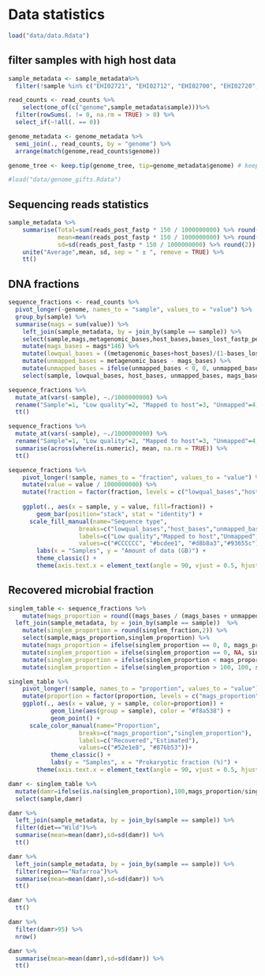 # Data statistics

```r
load("data/data.Rdata")
```

## filter samples with high host data
```r
sample_metadata <- sample_metadata%>%
  filter(!sample %in% c("EHI02721", "EHI02712", "EHI02700", "EHI02720", "EHI02749", "EHI02719", "EHI02729", "EHI02715", "EHI02722"))

read_counts <- read_counts %>% 
    select(one_of(c("genome",sample_metadata$sample)))%>%
  filter(rowSums(. != 0, na.rm = TRUE) > 0) %>%
  select_if(~!all(. == 0))

genome_metadata <- genome_metadata %>% 
  semi_join(., read_counts, by = "genome") %>% 
  arrange(match(genome,read_counts$genome))

genome_tree <- keep.tip(genome_tree, tip=genome_metadata$genome) # keep only MAG tips

#load("data/genome_gifts.Rdata")
```

## Sequencing reads statistics

```r
sample_metadata %>% 
    summarise(Total=sum(reads_post_fastp * 150 / 1000000000) %>% round(2), 
              mean=mean(reads_post_fastp * 150 / 1000000000) %>% round(2),
              sd=sd(reads_post_fastp * 150 / 1000000000) %>% round(2)) %>%
    unite("Average",mean, sd, sep = " ± ", remove = TRUE) %>%
    tt()
```

## DNA fractions
```r
sequence_fractions <- read_counts %>%
  pivot_longer(-genome, names_to = "sample", values_to = "value") %>%
  group_by(sample) %>%
  summarise(mags = sum(value)) %>%
	left_join(sample_metadata, by = join_by(sample == sample)) %>%
	select(sample,mags,metagenomic_bases,host_bases,bases_lost_fastp_percent) %>%
	mutate(mags_bases = mags*146) %>%
	mutate(lowqual_bases = ((metagenomic_bases+host_bases)/(1-bases_lost_fastp_percent))-(metagenomic_bases+host_bases)) %>%
	mutate(unmapped_bases = metagenomic_bases - mags_bases) %>%
	mutate(unmapped_bases = ifelse(unmapped_bases < 0, 0, unmapped_bases)) %>%
	select(sample, lowqual_bases, host_bases, unmapped_bases, mags_bases)

sequence_fractions %>%
  mutate_at(vars(-sample), ~./1000000000) %>%
  rename("Sample"=1, "Low quality"=2, "Mapped to host"=3, "Unmapped"=4, "Mapped to MAGs"=5) %>%
  tt()

sequence_fractions %>%
  mutate_at(vars(-sample), ~./1000000000) %>%
  rename("Sample"=1, "Low quality"=2, "Mapped to host"=3, "Unmapped"=4, "Mapped to MAGs"=5) %>%
  summarise(across(where(is.numeric), mean, na.rm = TRUE)) %>%
  tt()

```


```r
sequence_fractions %>%
	pivot_longer(!sample, names_to = "fraction", values_to = "value") %>%
	mutate(value = value / 1000000000) %>%
	mutate(fraction = factor(fraction, levels = c("lowqual_bases","host_bases","unmapped_bases","mags_bases"))) %>%
  
	ggplot(., aes(x = sample, y = value, fill=fraction)) +
	    geom_bar(position="stack", stat = "identity") +
      scale_fill_manual(name="Sequence type",
                    breaks=c("lowqual_bases","host_bases","unmapped_bases","mags_bases"),
                    labels=c("Low quality","Mapped to host","Unmapped","Mapped to MAGs"),
                    values=c("#CCCCCC", "#bcdee1", "#d8b8a3","#93655c"))+
	    labs(x = "Samples", y = "Amount of data (GB)") +
	    theme_classic() +
	    theme(axis.text.x = element_text(angle = 90, vjust = 0.5, hjust = 1, size=6),legend.position = "bottom")
```

## Recovered microbial fraction

```r
singlem_table <- sequence_fractions %>%
	mutate(mags_proportion = round((mags_bases / (mags_bases + unmapped_bases))*100,2)) %>%
  left_join(sample_metadata, by = join_by(sample == sample))  %>%
	mutate(singlem_proportion = round(singlem_fraction,2)) %>%
	select(sample,mags_proportion,singlem_proportion) %>%
	mutate(mags_proportion = ifelse(singlem_proportion == 0, 0, mags_proportion)) %>% #convert zeros to NA
	mutate(singlem_proportion = ifelse(singlem_proportion == 0, NA, singlem_proportion)) %>% #convert zeros to NA
	mutate(singlem_proportion = ifelse(singlem_proportion < mags_proportion, NA, singlem_proportion)) %>% #if singlem is smaller, then NA, to simplify plot
	mutate(singlem_proportion = ifelse(singlem_proportion > 100, 100, singlem_proportion)) #simplify

singlem_table %>%
	pivot_longer(!sample, names_to = "proportion", values_to = "value") %>%
	mutate(proportion = factor(proportion, levels = c("mags_proportion","singlem_proportion"))) %>%
	ggplot(., aes(x = value, y = sample, color=proportion)) +
			geom_line(aes(group = sample), color = "#f8a538") +
			geom_point() +
      scale_color_manual(name="Proportion",
                    breaks=c("mags_proportion","singlem_proportion"),
                    labels=c("Recovered","Estimated"),
                    values=c("#52e1e8", "#876b53"))+
			theme_classic() +
			labs(y = "Samples", x = "Prokaryotic fraction (%)") +
	    theme(axis.text.x = element_text(angle = 90, vjust = 0.5, hjust = 1, size=6),legend.position = "right")

```

```r
damr <- singlem_table %>%
  mutate(damr=ifelse(is.na(singlem_proportion),100,mags_proportion/singlem_proportion*100)) %>%
  select(sample,damr)

damr %>% 
  left_join(sample_metadata, by = join_by(sample == sample)) %>%
  filter(diet=="Wild")%>% 
  summarise(mean=mean(damr),sd=sd(damr)) %>% 
  tt()

damr %>% 
  left_join(sample_metadata, by = join_by(sample == sample)) %>%
  filter(region=="Nafarroa")%>% 
  summarise(mean=mean(damr),sd=sd(damr)) %>% 
  tt()

damr %>% 
  tt()

damr %>% 
  filter(damr>95) %>%
  nrow()

damr %>% 
  summarise(mean=mean(damr),sd=sd(damr)) %>% 
  tt()
```

